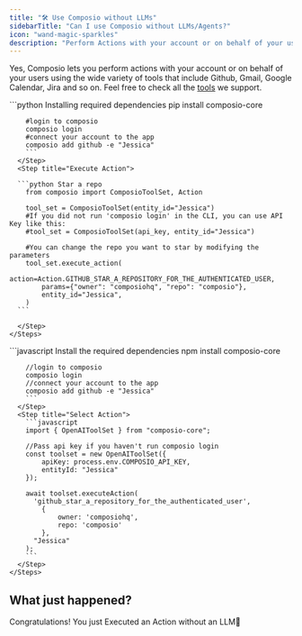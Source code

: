 ```yaml
---
title: "🛠️ Use Composio without LLMs"
sidebarTitle: "Can I use Composio without LLMs/Agents?"
icon: "wand-magic-sparkles"
description: "Perform Actions with your account or on behalf of your users without a LLM"
---
```



Yes, Composio lets you perform actions with your account or on behalf of your users using the wide variety of tools that include Github, Gmail, Google Calendar, Jira and so on. Feel free to check all the [tools](https://app.composio.dev/apps) we support. 

<Tabs>
  <Tab title="Python">
    <Steps>
      <Step title="Install package">
        ```python Installing required dependencies 
        pip install composio-core

        #login to composio
        composio login
        #connect your account to the app 
        composio add github -e "Jessica"
        ```
      </Step>
      <Step title="Execute Action">
        
      ```python Star a repo
        from composio import ComposioToolSet, Action

        tool_set = ComposioToolSet(entity_id="Jessica")
        #If you did not run 'composio login' in the CLI, you can use API Key like this:
        #tool_set = ComposioToolSet(api_key, entity_id="Jessica")

        #You can change the repo you want to star by modifying the parameters
        tool_set.execute_action(
            action=Action.GITHUB_STAR_A_REPOSITORY_FOR_THE_AUTHENTICATED_USER,
            params={"owner": "composiohq", "repo": "composio"},
            entity_id="Jessica",
        )
      ```

      </Step>
    </Steps>
  </Tab>

  <Tab title="JavaScript">
    <Steps>
      <Step title="Install package">
        ```javascript Install the required dependencies
        npm install composio-core

        //login to composio
        composio login
        //connect your account to the app 
        composio add github -e "Jessica"
        ```
      </Step>
      <Step title="Select Action">
        ```javascript
        import { OpenAIToolSet } from "composio-core";

        //Pass api key if you haven't run composio login
        const toolset = new OpenAIToolSet({
            apiKey: process.env.COMPOSIO_API_KEY,
            entityId: "Jessica"
        });

        await toolset.executeAction(
          'github_star_a_repository_for_the_authenticated_user',
            {
                owner: 'composiohq',
                repo: 'composio'
            },
          "Jessica"
        );
        ```
      </Step>
    </Steps>
  </Tab>
</Tabs>

## What just happened?

Congratulations! You just Executed an Action without an LLM🎉

